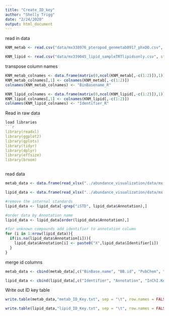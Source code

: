 ```yaml
---
title: "Create_ID_key"
author: "Shelly Trigg"
date: "2/24/2020"
output: html_document
---
```


read in data
```r
KNM_metab <- read.csv("data/mx338976_pteropod_genmetab0917_phxDO.csv", stringsAsFactors = FALSE)

KNM_lipid <- read.csv("data/mx339045_lipid_sampleTRTlipidsonly.csv", stringsAsFactors = FALSE)
```

transpose column names 
```r
KNM_metab_colnames <- data.frame(matrix(0,ncol(KNM_metab[,-c(1:2)]),1))
KNM_metab_colnames[,1] <- colnames(KNM_metab[,-c(1:2)])
colnames(KNM_metab_colnames) <- "BinBasename_R"

KNM_lipid_colnames <- data.frame(matrix(0,ncol(KNM_lipid[,-c(1:2)]),1))
KNM_lipid_colnames[,1] <- colnames(KNM_lipid[,-c(1:2)])
colnames(KNM_lipid_colnames) <- "Identifier_R"

```


Read in raw data
```r
load libraries
```r
library(readxl)
library(ggplot2)
library(gplots)
library(tidyr)
library(dplyr)
library(effsize)
library(broom)



```

read data

```r

metab_data <- data.frame(read_xlsx("../abundance_visualization/data/mx 338976 Krista Nichols_pteropods_whole animals_09-2017_submit.xlsx", skip = 8))

lipid_data <- data.frame(read_xlsx("../abundance_visualization/data/mx 339045_Nichols_CSH-QTOF MSMS_lipidomics_09-2017_submit.xlsx", sheet = "submit", skip = 6))

#remove the internal standards
lipid_data <- lipid_data[-grep("iSTD", lipid_data$Annotation),]

#order data by Annotation name
lipid_data <- lipid_data[order(lipid_data$Annotation),]

#for unknown compounds add identifier to annotation column
for (i in 1:nrow(lipid_data)){
  if(is.na(lipid_data$Annotation[i])){
    lipid_data$Annotation[i] <- paste0("X",lipid_data$Identifier[i])
  }
}

```


merge id columns
```r
metab_data <- cbind(metab_data[,c("BinBase.name", "BB.id", "PubChem", "KEGG", "InChI.Key")],KNM_metab_colnames)

lipid_data <- cbind(lipid_data[,c("Identifier", "Annotation", "InChI.Key")],KNM_lipid_colnames)
```

Write out ID key table

```r
write.table(metab_data,"metab_ID_Key.txt", sep = "\t", row.names = FALSE, quote = FALSE)

write.table(lipid_data,"lipid_ID_Key.txt", sep = "\t", row.names = FALSE, quote = FALSE)

```